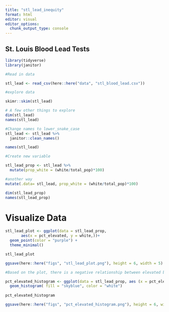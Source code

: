 ```yaml
---
title: "stl_lead_inequity"
format: html
editor: visual
editor_options: 
  chunk_output_type: console
---
```


## St. Louis Blood Lead Tests

```r
library(tidyverse)
library(janitor)
```

```r
#Read in data 

stl_lead <- read_csv(here::here("data", "stl_blood_lead.csv"))

#explore data

skimr::skim(stl_lead)

# A few other things to explore
dim(stl_lead)
names(stl_lead)

#Change names to lower_snake_case
stl_lead <- stl_lead %>% 
  janitor::clean_names() 

names(stl_lead)

```

```r

#Create new variable

stl_lead_prop <- stl_lead %>% 
  mutate(prop_white = (white/total_pop)*100)

#another way
mutate(.data= stl_lead, prop_white = (white/total_pop)*100) 

dim(stl_lead_prop)
names(stl_lead_prop)

```

# Visualize Data
```r
stl_lead_plot <- ggplot(data = stl_lead_prop, 
       aes(x = pct_elevated, y = white,))+
  geom_point(color = "purple") +
  theme_minimal()

stl_lead_plot

ggsave(here::here("figs", "stl_lead_plot.png"), height = 6, width = 5)

#Based on the plot, there is a negative relationship between elevated blood lead levels and children who identify as white.  

```

```r
pct_elevated_histogram <- ggplot(data = stl_lead_prop, aes (x = pct_elevated)) +
  geom_histogram( fill = "skyblue", color = "white") 
  
pct_elevated_histogram

ggsave(here::here("figs", "pct_elevated_histogram.png"), height = 6, width = 5)

```

